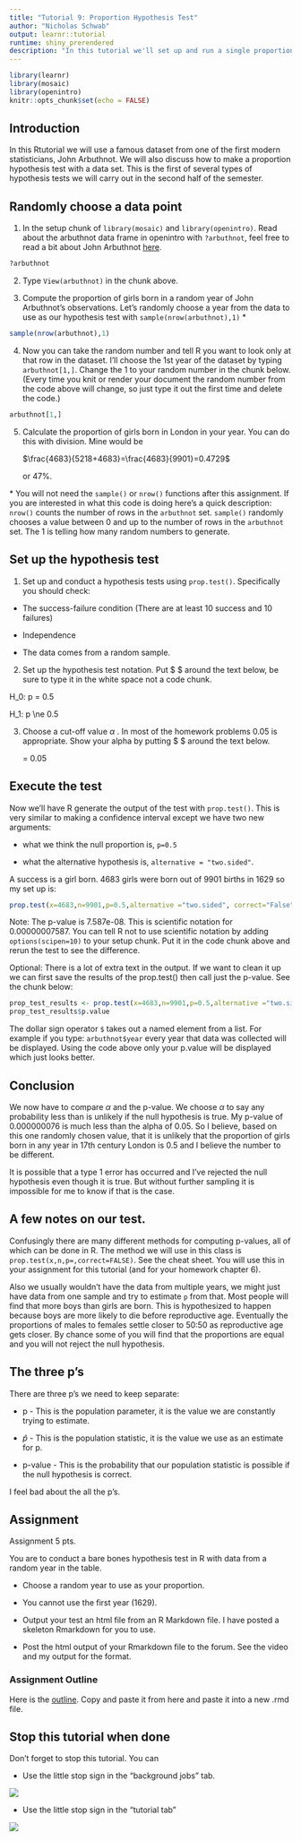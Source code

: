 ```yaml
---
title: "Tutorial 9: Proportion Hypothesis Test"
author: "Nicholas Schwab"
output: learnr::tutorial
runtime: shiny_prerendered
description: "In this tutorial we'll set up and run a single proportion hypothesis test."
---
```


```r
library(learnr)
library(mosaic)
library(openintro)
knitr::opts_chunk$set(echo = FALSE)
```

## Introduction

In this Rtutorial we will use a famous dataset from one of the first modern statisticians, John Arbuthnot. We will also discuss how to make a proportion hypothesis test with a data set. This is the first of several types of hypothesis tests we will carry out in the second half of the semester.

## Randomly choose a data point

1.  In the setup chunk of `library(mosaic)` and `library(openintro)`. Read about the arbuthnot data frame in openintro with `?arbuthnot`, feel free to read a bit about John Arbuthnot [here](https://en.wikipedia.org/wiki/John_Arbuthnot).

```r
?arbuthnot
```

2.  Type `View(arbuthnot)` in the chunk above.

3.  Compute the proportion of girls born in a random year of John Arbuthnot's observations. Let's randomly choose a year from the data to use as our hypothesis test with `sample(nrow(arbuthnot),1)` \*

```r
sample(nrow(arbuthnot),1)
```

4.  Now you can take the random number and tell R you want to look only at that row in the dataset. I'll choose the 1st year of the dataset by typing `arbuthnot[1,]`. Change the 1 to your random number in the chunk below. (Every time you knit or render your document the random number from the code above will change, so just type it out the first time and delete the code.)

```r
arbuthnot[1,]
```

5.  Calculate the proportion of girls born in London in your year. You can do this with division. Mine would be

    $\frac{4683}{5218+4683}=\frac{4683}{9901}=0.4729$

    or 47%.

\* You will not need the `sample()` or `nrow()` functions after this assignment. If you are interested in what this code is doing here's a quick description: `nrow()` counts the number of rows in the `arbuthnot` set. `sample()` randomly chooses a value between 0 and up to the number of rows in the `arbuthnot` set. The 1 is telling how many random numbers to generate.

## Set up the hypothesis test

1.  Set up and conduct a hypothesis tests using `prop.test()`. Specifically you should check:

-   The success-failure condition (There are at least 10 success and 10 failures)

-   Independence

-   The data comes from a random sample.

2.  Set up the hypothesis test notation. Put \$ \$ around the text below, be sure to type it in the white space not a code chunk.

H_0: p = 0.5

H_1: p \\ne 0.5

3.  Choose a cut-off value $\alpha$ . In most of the homework problems 0.05 is appropriate. Show your alpha by putting \$ \$ around the text below.

    \alpha = 0.05

## Execute the test

Now we'll have R generate the output of the test with `prop.test()`. This is very similar to making a confidence interval except we have two new arguments:

-   what we think the null proportion is, `p=0.5`

-   what the alternative hypothesis is, `alternative = "two.sided"`.

A success is a girl born. 4683 girls were born out of 9901 births in 1629 so my set up is:

```r

prop.test(x=4683,n=9901,p=0.5,alternative ="two.sided", correct="False")

```

Note: The p-value is 7.587e-08. This is scientific notation for 0.00000007587. You can tell R not to use scientific notation by adding `options(scipen=10)` to your setup chunk. Put it in the code chunk above and rerun the test to see the difference.

Optional: There is a lot of extra text in the output. If we want to clean it up we can first save the results of the prop.test() then call just the p-value. See the chunk below:

```r
prop_test_results <- prop.test(x=4683,n=9901,p=0.5,alternative ="two.sided", correct="False")
prop_test_results$p.value
```

The dollar sign operator `$` takes out a named element from a list. For example if you type: `arbuthnot$year` every year that data was collected will be displayed. Using the code above only your p.value will be displayed which just looks better.

## Conclusion

We now have to compare $\alpha$ and the p-value. We choose $\alpha$ to say any probability less than \alpha is unlikely if the null hypothesis is true. My p-value of 0.000000076 is much less than the alpha of 0.05. So I believe, based on this one randomly chosen value, that it is unlikely that the proportion of girls born in any year in 17th century London is 0.5 and I believe the number to be different.

It is possible that a type 1 error has occurred and I've rejected the null hypothesis even though it is true. But without further sampling it is impossible for me to know if that is the case.

## A few notes on our test.

Confusingly there are many different methods for computing p-values, all of which can be done in R. The method we will use in this class is `prop.test(x,n,p=,correct=FALSE)`. See the cheat sheet. You will use this in your assignment for this tutorial (and for your homework chapter 6).

Also we usually wouldn't have the data from multiple years, we might just have data from one sample and try to estimate `p` from that. Most people will find that more boys than girls are born. This is hypothesized to happen because boys are more likely to die before reproductive age. Eventually the proportions of males to females settle closer to 50:50 as reproductive age gets closer. By chance some of you will find that the proportions are equal and you will not reject the null hypothesis.

## The three p's

There are three p's we need to keep separate:

-   p - This is the population parameter, it is the value we are constantly trying to estimate.

-   $\hat{p}$ - This is the population statistic, it is the value we use as an estimate for p.

-   p-value - This is the probability that our population statistic is possible if the null hypothesis is correct.

I feel bad about the all the p's.

## Assignment

Assignment 5 pts.

You are to conduct a bare bones hypothesis test in R with data from a random year in the table.

-   Choose a random year to use as your proportion.

-   You cannot use the first year (1629).

-   Output your test an html file from an R Markdown file. I have posted a skeleton Rmarkdown for you to use.

-   Post the html output of your Rmarkdown file to the forum. See the video and my output for the format.

### Assignment Outline

Here is the
[outline](https://github.com/Nics-Github/MTH142Rtutorials/blob/master/inst/tutorials/9th_Rtutorial_1_Prop_test/9th_Rtutorial_outline.txt).
Copy and paste it from here and paste it into a new .rmd file.

## Stop this tutorial when done

Don't forget to stop this tutorial. You can

-   Use the little stop sign in the "background jobs" tab.

![](images/background_jobs_stopsign.png)

-   Use the little stop sign in the "tutorial tab"

![](images/tutorial_stop_sign.png)

